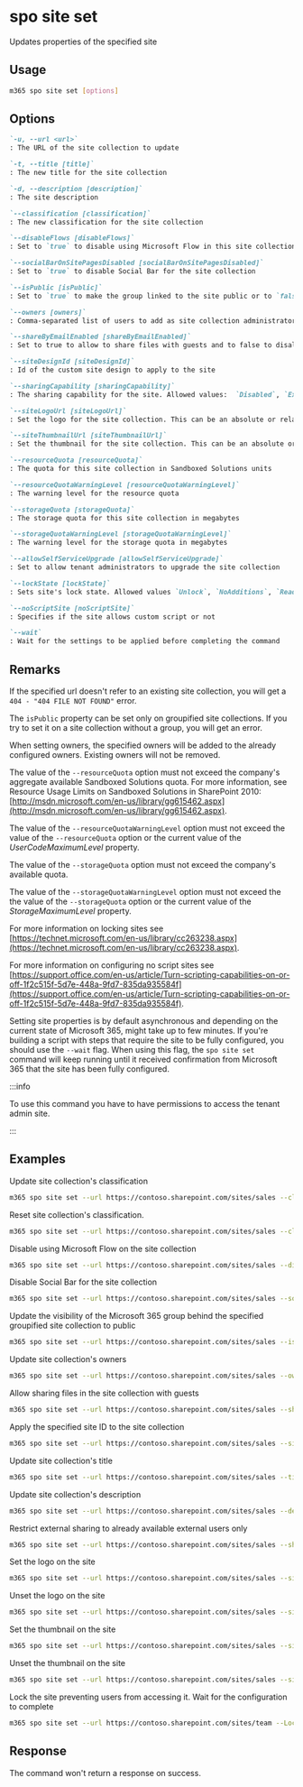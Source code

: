
# spo site set

Updates properties of the specified site

## Usage

```sh
m365 spo site set [options]
```

## Options

```md definition-list
`-u, --url <url>`
: The URL of the site collection to update

`-t, --title [title]`
: The new title for the site collection

`-d, --description [description]`
: The site description

`--classification [classification]`
: The new classification for the site collection

`--disableFlows [disableFlows]`
: Set to `true` to disable using Microsoft Flow in this site collection

`--socialBarOnSitePagesDisabled [socialBarOnSitePagesDisabled]`
: Set to `true` to disable Social Bar for the site collection

`--isPublic [isPublic]`
: Set to `true` to make the group linked to the site public or to `false` to make it private

`--owners [owners]`
: Comma-separated list of users to add as site collection administrators

`--shareByEmailEnabled [shareByEmailEnabled]`
: Set to true to allow to share files with guests and to false to disallow it

`--siteDesignId [siteDesignId]`
: Id of the custom site design to apply to the site

`--sharingCapability [sharingCapability]`
: The sharing capability for the site. Allowed values:  `Disabled`, `ExternalUserSharingOnly`, `ExternalUserAndGuestSharing`, `ExistingExternalUserSharingOnly`.

`--siteLogoUrl [siteLogoUrl]`
: Set the logo for the site collection. This can be an absolute or relative URL to a file on the current site collection.

`--siteThumbnailUrl [siteThumbnailUrl]`
: Set the thumbnail for the site collection. This can be an absolute or relative URL to a file on the current site collection.

`--resourceQuota [resourceQuota]`
: The quota for this site collection in Sandboxed Solutions units

`--resourceQuotaWarningLevel [resourceQuotaWarningLevel]`
: The warning level for the resource quota

`--storageQuota [storageQuota]`
: The storage quota for this site collection in megabytes

`--storageQuotaWarningLevel [storageQuotaWarningLevel]`
: The warning level for the storage quota in megabytes

`--allowSelfServiceUpgrade [allowSelfServiceUpgrade]`
: Set to allow tenant administrators to upgrade the site collection

`--lockState [lockState]`
: Sets site's lock state. Allowed values `Unlock`, `NoAdditions`, `ReadOnly`, `NoAccess`

`--noScriptSite [noScriptSite]`
: Specifies if the site allows custom script or not

`--wait`
: Wait for the settings to be applied before completing the command
```

<Global />

## Remarks

If the specified url doesn't refer to an existing site collection, you will get a `404 - "404 FILE NOT FOUND"` error.

The `isPublic` property can be set only on groupified site collections. If you try to set it on a site collection without a group, you will get an error.

When setting owners, the specified owners will be added to the already configured owners. Existing owners will not be removed.

The value of the `--resourceQuota` option must not exceed the company's aggregate available Sandboxed Solutions quota. For more information, see Resource Usage Limits on Sandboxed Solutions in SharePoint 2010: [http://msdn.microsoft.com/en-us/library/gg615462.aspx](http://msdn.microsoft.com/en-us/library/gg615462.aspx).

The value of the `--resourceQuotaWarningLevel` option must not exceed the value of the `--resourceQuota` option or the current value of the _UserCodeMaximumLevel_ property.

The value of the `--storageQuota` option must not exceed the company's available quota.

The value of the `--storageQuotaWarningLevel` option must not exceed the the value of the `--storageQuota` option or the current value of the _StorageMaximumLevel_ property.

For more information on locking sites see [https://technet.microsoft.com/en-us/library/cc263238.aspx](https://technet.microsoft.com/en-us/library/cc263238.aspx).

For more information on configuring no script sites see [https://support.office.com/en-us/article/Turn-scripting-capabilities-on-or-off-1f2c515f-5d7e-448a-9fd7-835da935584f](https://support.office.com/en-us/article/Turn-scripting-capabilities-on-or-off-1f2c515f-5d7e-448a-9fd7-835da935584f).

Setting site properties is by default asynchronous and depending on the current state of Microsoft 365, might take up to few minutes. If you're building a script with steps that require the site to be fully configured, you should use the `--wait` flag. When using this flag, the `spo site set` command will keep running until it received confirmation from Microsoft 365 that the site has been fully configured.

:::info

To use this command you have to have permissions to access the tenant admin site.

:::
    
## Examples

Update site collection's classification

```sh
m365 spo site set --url https://contoso.sharepoint.com/sites/sales --classification MBI
```

Reset site collection's classification.

```sh
m365 spo site set --url https://contoso.sharepoint.com/sites/sales --classification
```

Disable using Microsoft Flow on the site collection

```sh
m365 spo site set --url https://contoso.sharepoint.com/sites/sales --disableFlows true
```

Disable Social Bar for the site collection

```sh
m365 spo site set --url https://contoso.sharepoint.com/sites/sales --socialBarOnSitePagesDisabled true
```

Update the visibility of the Microsoft 365 group behind the specified groupified site collection to public

```sh
m365 spo site set --url https://contoso.sharepoint.com/sites/sales --isPublic true
```

Update site collection's owners

```sh
m365 spo site set --url https://contoso.sharepoint.com/sites/sales --owners "john@contoso.onmicrosoft.com,steve@contoso.onmicrosoft.com"
```

Allow sharing files in the site collection with guests

```sh
m365 spo site set --url https://contoso.sharepoint.com/sites/sales --shareByEmailEnabled true
```

Apply the specified site ID to the site collection

```sh
m365 spo site set --url https://contoso.sharepoint.com/sites/sales --siteDesignId "eb2f31da-9461-4fbf-9ea1-9959b134b89e"
```

Update site collection's title

```sh
m365 spo site set --url https://contoso.sharepoint.com/sites/sales --title "My new site"
```

Update site collection's description

```sh
m365 spo site set --url https://contoso.sharepoint.com/sites/sales --description "my description"
```

Restrict external sharing to already available external users only

```sh
m365 spo site set --url https://contoso.sharepoint.com/sites/sales --sharingCapability ExistingExternalUserSharingOnly
```

Set the logo on the site

```sh
m365 spo site set --url https://contoso.sharepoint.com/sites/sales --siteLogoUrl "/sites/sales/SiteAssets/parker-ms-1200.png"
```

Unset the logo on the site

```sh
m365 spo site set --url https://contoso.sharepoint.com/sites/sales --siteLogoUrl ""
```

Set the thumbnail on the site

```sh
m365 spo site set --url https://contoso.sharepoint.com/sites/sales --siteThumbnailUrl "/sites/sales/SiteAssets/parker-ms-1200.png"
```

Unset the thumbnail on the site

```sh
m365 spo site set --url https://contoso.sharepoint.com/sites/sales --siteThumbnailUrl ""
```

Lock the site preventing users from accessing it. Wait for the configuration to complete

```sh
m365 spo site set --url https://contoso.sharepoint.com/sites/team --LockState NoAccess --wait
```

## Response

The command won't return a response on success.
